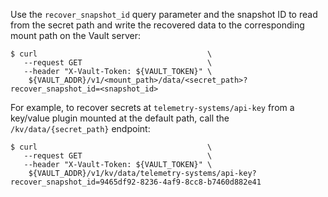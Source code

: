 Use the `recover_snapshot_id` query parameter and the snapshot ID to read from
the secret path and write the recovered data to the corresponding mount path on
the Vault server:

```shell-session
$ curl                                      \
   --request GET                            \
   --header "X-Vault-Token: ${VAULT_TOKEN}" \
    ${VAULT_ADDR}/v1/<mount_path>/data/<secret_path>?recover_snapshot_id=<snapshot_id>
```

For example, to recover secrets at `telemetry-systems/api-key` from a key/value
plugin mounted at the default path, call the `/kv/data/{secret_path}` endpoint:

<CodeBlockConfig hideClipboard>

```shell-session
$ curl                                      \
   --request GET                            \
   --header "X-Vault-Token: ${VAULT_TOKEN}" \
    ${VAULT_ADDR}/v1/kv/data/telemetry-systems/api-key?recover_snapshot_id=9465df92-8236-4af9-8cc8-b7460d882e41
```

</CodeBlockConfig>
